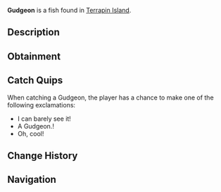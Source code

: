 {{FishInfobox
|image          = Gudgeon.png
|rarity         = Common
|sea            = First Sea
|location       = [[Terrapin Island]]
|sublocation    = 
|sources        = Common Crate, Fishing Rod
|radar_location = 
|xp             = 10
|weather        = 
|time           = Day
|season         = 
|bait           = Insect
|base_weight    = 0.3
|base_value     = 40
|weight_range   = 0.2
|base_chance    = 80
|base_resil     = 100
}}
'''Gudgeon''' is a {{Rarity|Common}} fish found in [[Terrapin Island]].

== Description ==
{{Description|The Gudgeon is an extremely small, slender fish. They are adaptable and can thrive in a variety of freshwater environments but are native and commonly found near Terrapin Island.|Bestiary Entry}}

== Obtainment ==
{{Description|Found in the water of Terrapin Island.|Bestiary Hint}}
{{Fish Availability|
Terrapin Island/Olm Cave
Terrapin Island/Surrounding Ocean
|top_rods      = 
Leviathan's Fang Rod\173602.1\0;
Trident Rod\167162.49\13420.99;
Free Spirit Rod\165920.09\13482.62;
No-Life Rod\161052.85\19388.58;
Azure Of Lagoon\160358.84\13384.01;
Training Rod\133542.81\19573.98;
Resourceful Rod\147006.6\20546.39;
Great Dreamer Rod\149148.99\26628.88;
Nocturnal Rod\110040.87\101378.92;
Wisdom Rod\147906.27\25121.66;
Phoenix Rod\147719.71\25001.82;
Egg Rod\149077.65\24891.32;
Seraphic Rod\151716.47\19312.25;
Challenger's Rod\150938.21\17676.74;
Depthseeker Rod\149760.46\20586.86;
Zeus Rod\149341.66\21957.57;
Verdant Shear Rod\148489.57\24117.86;
Ethereal Prism Rod\148440.9\0;
Rod Of The Forgotten Fang\148432.38\17634.8;
Blazebringer Rod\148323.78\20971.93;
Rod Of The Depths\147725.65\16065.72;
Rod Of The Exalted One\146290.9\15061.61;
Avalanche Rod\145154.12\18569.49;
Volcanic Rod\142586.19\18784.95;
Steady Rod\74396.52\10137.79
|recommended   = Trident Rod
}}

== Catch Quips ==
When catching a Gudgeon, the player has a chance to make one of the following exclamations:
* I can barely see it!
* A Gudgeon.!
* Oh, cool!

== Change History ==
{{Change History|{{subst:Current Version}}}}

== Navigation ==
{{Fish Navbox|Terrapin Island}}